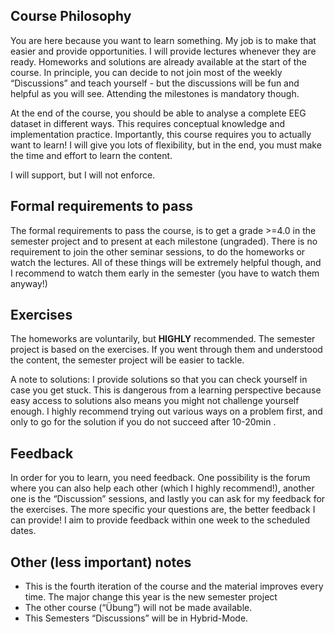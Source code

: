 ## Course Philosophy

You are here because you want to learn something. My job is to make that easier and provide opportunities. I will provide lectures whenever they are ready. Homeworks and solutions are already available at the start of the course. In principle, you can decide to not join most of the weekly "Discussions" and teach yourself - but the discussions will be fun and helpful as you will see. Attending the milestones is mandatory though.

At the end of the course, you should be able to analyse a complete EEG dataset in different ways. This requires conceptual knowledge and implementation practice. Importantly, this course requires you to actually want to learn! I will give you lots of flexibility, but in the end, you must make the time and effort to learn the content.

I will support, but I will not enforce.

## Formal requirements to pass
The formal requirements to pass the course, is to get a grade >=4.0 in the semester project and to present at each milestone (ungraded). There is no requirement to join the other seminar sessions, to do the homeworks or watch the lectures. All of these things will be extremely helpful though, and I recommend to watch them early in the semester (you have to watch them anyway!)

## Exercises
The homeworks are voluntarily, but **HIGHLY** recommended. The semester project is based on the exercises. If you went through them and understood the content, the semester project will be easier to tackle.

A note to solutions: I provide solutions so that you can check yourself in case you get stuck. This is dangerous from a learning perspective because easy access to solutions also means you might not challenge yourself enough. I highly recommend trying out various ways on a problem first, and only to go for the solution if you do not succeed after 10-20min .

## Feedback
In order for you to learn, you need feedback. One possibility is the forum where you can also help each other (which I highly recommend!), another one is the "Discussion" sessions, and lastly you can ask for my feedback for the exercises. The more specific your questions are, the better feedback I can provide! I aim to provide feedback within one week to the scheduled dates.

## Other (less important) notes
- This is the fourth iteration of the course and the material improves every time. The major change this year is the new semester project
- The other course ("Übung") will not be made available.
- This Semesters "Discussions" will be in Hybrid-Mode.